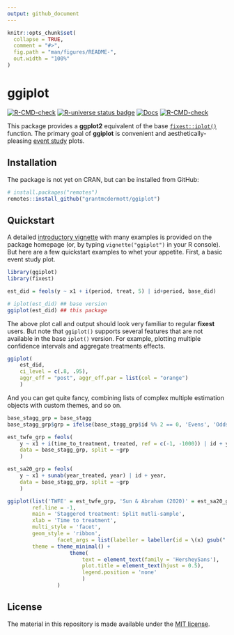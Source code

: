 ```yaml
---
output: github_document
---
```


<!-- README.md is generated from README.Rmd. Please edit that file -->

```r
knitr::opts_chunk$set(
  collapse = TRUE,
  comment = "#>",
  fig.path = "man/figures/README-",
  out.width = "100%"
)
```

# ggiplot

<!-- badges: start -->
[![R-CMD-check](https://github.com/grantmcdermott/ggiplot/actions/workflows/check-release.yaml/badge.svg)](https://github.com/grantmcdermott/ggiplot/actions/workflows/check-release.yaml)
[![R-universe status badge](https://grantmcdermott.r-universe.dev/badges/ggiplot)](https://grantmcdermott.r-universe.dev)
[![Docs](https://img.shields.io/badge/docs-homepage-blue.svg)](https://grantmcdermott.com/ggiplot/index.html)
[![R-CMD-check](https://github.com/grantmcdermott/ggiplot/actions/workflows/R-CMD-check.yaml/badge.svg)](https://github.com/grantmcdermott/ggiplot/actions/workflows/R-CMD-check.yaml)
<!-- badges: end -->

This package provides a **ggplot2** equivalent of the base 
[`fixest::iplot()`](https://lrberge.github.io/fixest/reference/coefplot.html)
function. The primary goal of **ggiplot** is convenient and
aesthetically-pleasing 
[event study](https://theeffectbook.net/ch-EventStudies.html) plots.

## Installation

The package is not yet on CRAN, but can be installed from GitHub:

``` r
# install.packages("remotes")
remotes::install_github("grantmcdermott/ggiplot")
```
## Quickstart

A detailed
[introductory vignette](http://grantmcdermott.com/ggiplot/articles/ggiplot.html) 
with many examples is provided on the package homepage (or, by typing 
`vignette("ggiplot")` in your R console). But here are a few quickstart examples
to whet your appetite. First, a basic event study plot.

```r
library(ggiplot)
library(fixest)

est_did = feols(y ~ x1 + i(period, treat, 5) | id+period, base_did)

# iplot(est_did) ## base version
ggiplot(est_did) ## this package
```

The above plot call and output should look very familiar to regular **fixest**
users. But note that `ggiplot()` supports several features that are not 
available in the base `iplot()` version. For example, plotting multiple 
confidence intervals and aggregate treatments effects.

```r
ggiplot(
	est_did,
	ci_level = c(.8, .95),
	aggr_eff = "post", aggr_eff.par = list(col = "orange")
	)
```

And you can get quite fancy, combining lists of complex multiple estimation
objects with custom themes, and so on.

```r
base_stagg_grp = base_stagg
base_stagg_grp$grp = ifelse(base_stagg_grp$id %% 2 == 0, 'Evens', 'Odds')

est_twfe_grp = feols(
	y ~ x1 + i(time_to_treatment, treated, ref = c(-1, -1000)) | id + year,
	data = base_stagg_grp, split = ~grp
	)

est_sa20_grp = feols(
	y ~ x1 + sunab(year_treated, year) | id + year, 
	data = base_stagg_grp, split = ~grp
	)

ggiplot(list('TWFE' = est_twfe_grp, 'Sun & Abraham (2020)' = est_sa20_grp),
        ref.line = -1,
        main = 'Staggered treatment: Split mutli-sample',
        xlab = 'Time to treatment',
        multi_style = 'facet',
        geom_style = 'ribbon',
				facet_args = list(labeller = labeller(id = \(x) gsub(".*: ", "", x))),
        theme = theme_minimal() +
					theme(
						text = element_text(family = 'HersheySans'),
						plot.title = element_text(hjust = 0.5),
						legend.position = 'none'
						)
				)
```


## License

The material in this repository is made available under the 
[MIT license](http://opensource.org/licenses/mit-license.php).
